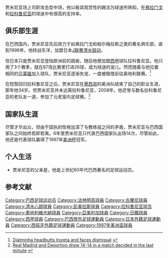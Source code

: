 {{noteTA
|T=zh-hans:贾米尼亚
|G1=足球
|1=zh-hans:贾米尼亚
}}

{{Infobox football biography
| playername = 贾米尼亚
| fullname = Djalma Feitosa Dias
| dateofbirth = {{Birth date and age|1970|12|9|mf=y}}
| cityofbirth = [[桑托斯|桑托斯]]
| countryofbirth = [[巴西|巴西]]
| height = {{height|m=1.76}}
| currentclub = 退役
| position = 攻击型中场
| youthyears = 1984-1989
| youthclubs = [[弗拉门戈体育俱乐部|弗拉门戈]]
| years = 1989-1993<br />1993-1994<br />1995<br />1996<br />1997-2004<br />2002-2003<br />2004
| clubs = [[弗拉门戈体育俱乐部|弗拉门戈]]<br />[[瓜拉尼足球俱乐部|瓜拉尼]]<br />[[清水心跳|清水鼓动]]<br />[[帕梅拉斯足球俱乐部|帕尔梅拉斯]]<br />[[拉科鲁尼亚足球俱乐部|拉科鲁尼亚]]<br />→[[奥地利维也纳足球俱乐部|维也纳]] (loan)<br />[[美洲足球俱乐部|美洲队]]
| caps(goals) = 133 (28)<br />11 (2)<br />23 (15)<br />29 (2)<br />137 (38)<br />12 (3)<br />4 (1)
| nationalyears = 1996-2002
| nationalteam = [[巴西国家足球队|巴西]]
| nationalcaps(goals) = 14 (6)
| pcupdate = November 3, 2008
| ntupdate = November 3, 2008
}}

贾米尼亚场上司职攻击型中场，他以极具观赏性的踢法为球迷所熟知，在[[弗拉门戈体育俱乐部|弗拉门戈]]和[[拉科鲁尼亚足球俱乐部|拉科鲁尼亚]]的球迷中有很高的支持率。

== 俱乐部生涯 ==
在巴西国内，贾米尼亚先后效力于如弗拉门戈和帕尔梅拉斯之类的著名俱乐部，直到1996年，他转战东洋，加盟日本[[日本职业足球联赛|J联赛]][[清水心跳|清水鼓动]]。

但日本只是贾米尼亚登陆欧洲前的跳板，随后他便加盟[[西甲|西甲]]球队拉科鲁尼亚。他只用了3个赛季，就在87场比赛里打进26球，成为球迷的宠儿。然而随着与他位置相同的[[胡安·卡洛斯·贝莱隆|贝莱隆]]加入球队，贾米尼亚逐渐失宠，一度被租借前往奥地利联赛。<ref>[http://www.elmundo.es/2002/05/02/deportes/1138061.html Djalminha headbutts Irureta and faces dismissal] {{Wayback|url=http://www.elmundo.es/2002/05/02/deportes/1138061.html |date=20100204104618 }} {{es icon}}</ref>

在短暂回归拉科鲁尼亚之后，贾米尼亚在[[墨西哥|墨西哥]]的美洲队结束了自己的职业生涯，那年他34岁。但贾米尼亚并未远离拉科鲁尼亚，2008年，他还曾与数名拉科鲁尼亚的老队友一道，参加了元老室内足球赛。<ref>[http://www.ligafutbolindoor.es/noticias/noticia.php?Id_Noticia=54&Categoria=Cronicas Real Madrid and Deportivo draw 14-14 in a match decided in the last minute] {{Wayback|url=http://www.ligafutbolindoor.es/noticias/noticia.php?Id_Noticia=54&Categoria=Cronicas |date=20081210160609 }} {{es icon}}</ref>

== 国家队生涯 ==
尽管才华出众，但由于固执的性格加深了与教练组之间的矛盾，贾米尼亚与巴西国家队之间始终若即若离。6年里贾米尼亚只代表巴西国家队出场14次，尽管如此，他还是代表球队赢得了1997年[[美洲杯|美洲杯]]冠军。

== 个人生活 ==
* 贾米尼亚的父亲是{{tsl|en|Djalma Dias|贾尔马·迪亚斯}}，他是上世纪60年代巴西著名的足球运动员。

== 参考文献 ==
{{reflist}}

{{DEFAULTSORT:Djalminha}}

[[Category:巴西足球运动员|Category:巴西足球运动员]]
[[Category:法林明高球員|Category:法林明高球員]]
[[Category:古蘭尼球員|Category:古蘭尼球員]]
[[Category:清水心跳球員|Category:清水心跳球員]]
[[Category:彭美拉斯球員|Category:彭美拉斯球員]]
[[Category:拉科鲁尼亚球员|Category:拉科鲁尼亚球员]]
[[Category:奧地利維也納球員|Category:奧地利維也納球員]]
[[Category:亞美利加球員|Category:亞美利加球員]]
[[Category:日職球員|Category:日職球員]]
[[Category:西甲球員|Category:西甲球員]]
[[Category:巴西旅外足球運動員|Category:巴西旅外足球運動員]]
[[Category:日本外籍足球運動員|Category:日本外籍足球運動員]]
[[Category:西班牙外籍足球運動員|Category:西班牙外籍足球運動員]]
[[Category:1997年美洲盃球員|Category:1997年美洲盃球員]]